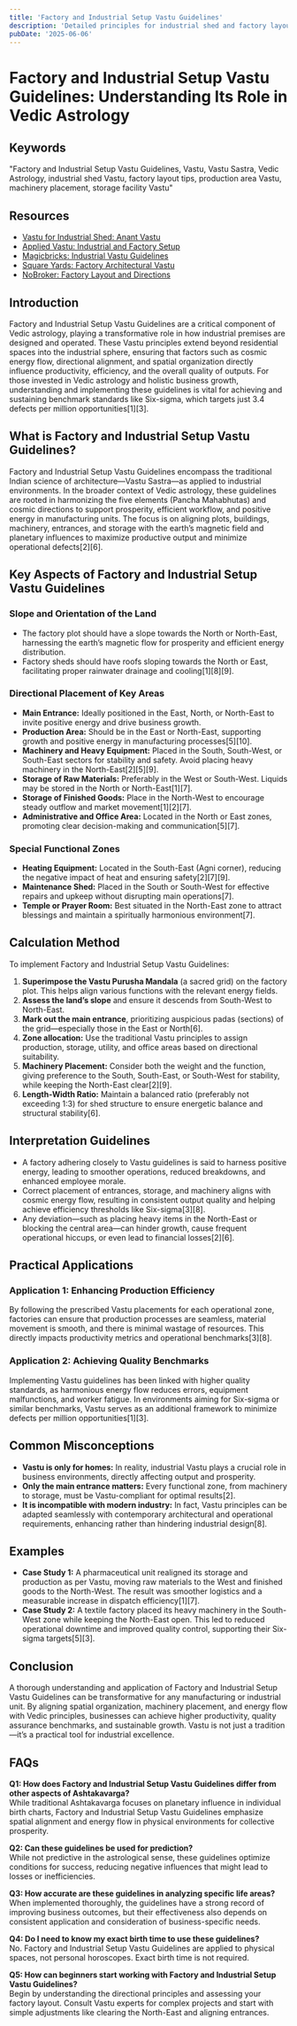 ```yaml
---
title: 'Factory and Industrial Setup Vastu Guidelines'
description: 'Detailed principles for industrial shed and factory layout according to Vastu, including directional recommendations for production areas, machinery placement, and storage facilities, with emphasis on how proper Vastu implementation can lead to higher production efficiency and quality benchmarks like Six-sigma (3.4 defects per million).'
pubDate: '2025-06-06'
---
```


# Factory and Industrial Setup Vastu Guidelines: Understanding Its Role in Vedic Astrology

## Keywords

"Factory and Industrial Setup Vastu Guidelines, Vastu, Vastu Sastra, Vedic Astrology, industrial shed Vastu, factory layout tips, production area Vastu, machinery placement, storage facility Vastu"

## Resources 

- [Vastu for Industrial Shed: Anant Vastu](https://www.anantvastu.com/blog/vastu-for-industrial-shed/)
- [Applied Vastu: Industrial and Factory Setup](https://www.appliedvastu.com/vastu-for-factory)
- [Magicbricks: Industrial Vastu Guidelines](https://www.magicbricks.com/blog/vastu-for-factory/130361.html)
- [Square Yards: Factory Architectural Vastu](https://www.squareyards.com/blog/vastu-for-factory-vastuart)
- [NoBroker: Factory Layout and Directions](https://www.nobroker.in/blog/vastu-for-factory/)

## Introduction

Factory and Industrial Setup Vastu Guidelines are a critical component of Vedic astrology, playing a transformative role in how industrial premises are designed and operated. These Vastu principles extend beyond residential spaces into the industrial sphere, ensuring that factors such as cosmic energy flow, directional alignment, and spatial organization directly influence productivity, efficiency, and the overall quality of outputs. For those invested in Vedic astrology and holistic business growth, understanding and implementing these guidelines is vital for achieving and sustaining benchmark standards like Six-sigma, which targets just 3.4 defects per million opportunities[1][3].

## What is Factory and Industrial Setup Vastu Guidelines?

Factory and Industrial Setup Vastu Guidelines encompass the traditional Indian science of architecture—Vastu Sastra—as applied to industrial environments. In the broader context of Vedic astrology, these guidelines are rooted in harmonizing the five elements (Pancha Mahabhutas) and cosmic directions to support prosperity, efficient workflow, and positive energy in manufacturing units. The focus is on aligning plots, buildings, machinery, entrances, and storage with the earth’s magnetic field and planetary influences to maximize productive output and minimize operational defects[2][6].

## Key Aspects of Factory and Industrial Setup Vastu Guidelines

### Slope and Orientation of the Land

- The factory plot should have a slope towards the North or North-East, harnessing the earth’s magnetic flow for prosperity and efficient energy distribution.
- Factory sheds should have roofs sloping towards the North or East, facilitating proper rainwater drainage and cooling[1][8][9].

### Directional Placement of Key Areas

- **Main Entrance:** Ideally positioned in the East, North, or North-East to invite positive energy and drive business growth.
- **Production Area:** Should be in the East or North-East, supporting growth and positive energy in manufacturing processes[5][10].
- **Machinery and Heavy Equipment:** Placed in the South, South-West, or South-East sectors for stability and safety. Avoid placing heavy machinery in the North-East[2][5][9].
- **Storage of Raw Materials:** Preferably in the West or South-West. Liquids may be stored in the North or North-East[1][7].
- **Storage of Finished Goods:** Place in the North-West to encourage steady outflow and market movement[1][2][7].
- **Administrative and Office Area:** Located in the North or East zones, promoting clear decision-making and communication[5][7].

### Special Functional Zones

- **Heating Equipment:** Located in the South-East (Agni corner), reducing the negative impact of heat and ensuring safety[2][7][9].
- **Maintenance Shed:** Placed in the South or South-West for effective repairs and upkeep without disrupting main operations[7].
- **Temple or Prayer Room:** Best situated in the North-East zone to attract blessings and maintain a spiritually harmonious environment[7].

## Calculation Method

To implement Factory and Industrial Setup Vastu Guidelines:

1. **Superimpose the Vastu Purusha Mandala** (a sacred grid) on the factory plot. This helps align various functions with the relevant energy fields.
2. **Assess the land’s slope** and ensure it descends from South-West to North-East.
3. **Mark out the main entrance**, prioritizing auspicious padas (sections) of the grid—especially those in the East or North[6].
4. **Zone allocation:** Use the traditional Vastu principles to assign production, storage, utility, and office areas based on directional suitability.
5. **Machinery Placement:** Consider both the weight and the function, giving preference to the South, South-East, or South-West for stability, while keeping the North-East clear[2][9].
6. **Length-Width Ratio:** Maintain a balanced ratio (preferably not exceeding 1:3) for shed structure to ensure energetic balance and structural stability[6].

## Interpretation Guidelines

- A factory adhering closely to Vastu guidelines is said to harness positive energy, leading to smoother operations, reduced breakdowns, and enhanced employee morale.
- Correct placement of entrances, storage, and machinery aligns with cosmic energy flow, resulting in consistent output quality and helping achieve efficiency thresholds like Six-sigma[3][8].
- Any deviation—such as placing heavy items in the North-East or blocking the central area—can hinder growth, cause frequent operational hiccups, or even lead to financial losses[2][6].

## Practical Applications

### Application 1: Enhancing Production Efficiency

By following the prescribed Vastu placements for each operational zone, factories can ensure that production processes are seamless, material movement is smooth, and there is minimal wastage of resources. This directly impacts productivity metrics and operational benchmarks[3][8].

### Application 2: Achieving Quality Benchmarks

Implementing Vastu guidelines has been linked with higher quality standards, as harmonious energy flow reduces errors, equipment malfunctions, and worker fatigue. In environments aiming for Six-sigma or similar benchmarks, Vastu serves as an additional framework to minimize defects per million opportunities[1][3].

## Common Misconceptions

- **Vastu is only for homes:** In reality, industrial Vastu plays a crucial role in business environments, directly affecting output and prosperity.
- **Only the main entrance matters:** Every functional zone, from machinery to storage, must be Vastu-compliant for optimal results[2].
- **It is incompatible with modern industry:** In fact, Vastu principles can be adapted seamlessly with contemporary architectural and operational requirements, enhancing rather than hindering industrial design[8].

## Examples

- **Case Study 1:** A pharmaceutical unit realigned its storage and production as per Vastu, moving raw materials to the West and finished goods to the North-West. The result was smoother logistics and a measurable increase in dispatch efficiency[1][7].
- **Case Study 2:** A textile factory placed its heavy machinery in the South-West zone while keeping the North-East open. This led to reduced operational downtime and improved quality control, supporting their Six-sigma targets[5][3].

## Conclusion

A thorough understanding and application of Factory and Industrial Setup Vastu Guidelines can be transformative for any manufacturing or industrial unit. By aligning spatial organization, machinery placement, and energy flow with Vedic principles, businesses can achieve higher productivity, quality assurance benchmarks, and sustainable growth. Vastu is not just a tradition—it’s a practical tool for industrial excellence.

## FAQs

**Q1: How does Factory and Industrial Setup Vastu Guidelines differ from other aspects of Ashtakavarga?**  
While traditional Ashtakavarga focuses on planetary influence in individual birth charts, Factory and Industrial Setup Vastu Guidelines emphasize spatial alignment and energy flow in physical environments for collective prosperity.

**Q2: Can these guidelines be used for prediction?**  
While not predictive in the astrological sense, these guidelines optimize conditions for success, reducing negative influences that might lead to losses or inefficiencies.

**Q3: How accurate are these guidelines in analyzing specific life areas?**  
When implemented thoroughly, the guidelines have a strong record of improving business outcomes, but their effectiveness also depends on consistent application and consideration of business-specific needs.

**Q4: Do I need to know my exact birth time to use these guidelines?**  
No. Factory and Industrial Setup Vastu Guidelines are applied to physical spaces, not personal horoscopes. Exact birth time is not required.

**Q5: How can beginners start working with Factory and Industrial Setup Vastu Guidelines?**  
Begin by understanding the directional principles and assessing your factory layout. Consult Vastu experts for complex projects and start with simple adjustments like clearing the North-East and aligning entrances.

